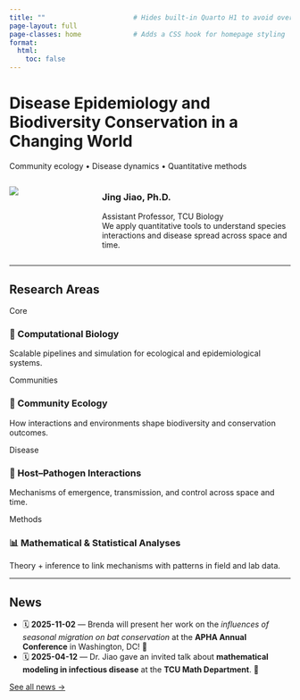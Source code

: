 ```yaml
---
title: ""                      # Hides built-in Quarto H1 to avoid overlap
page-layout: full
page-classes: home             # Adds a CSS hook for homepage styling
format:
  html:
    toc: false
---
```


<!-- Hero banner -->
<div class="hero">
  <h1>Disease Epidemiology and Biodiversity Conservation in a Changing World</h1>
  <p class="small-muted">Community ecology • Disease dynamics • Quantitative methods</p>
</div>

<!-- Title + profile -->
::: {.columns}
::: {.column width="30%"}
![](images/jing.jpg){.lab-photo}
:::

::: {.column width="70%"}
### Jing Jiao, Ph.D.
<span class="small-muted">Assistant Professor, TCU Biology</span>  
<span class="small-muted">We apply quantitative tools to understand species interactions and disease spread across space and time.</span>
:::
:::

---

## Research Areas

<div class="card-grid">

<div class="card">
  <span class="badge-soft">Core</span>
  <h3>🧬 Computational Biology</h3>
  <p>Scalable pipelines and simulation for ecological and epidemiological systems.</p>
</div>

<div class="card">
  <span class="badge-soft">Communities</span>
  <h3>🌿 Community Ecology</h3>
  <p>How interactions and environments shape biodiversity and conservation outcomes.</p>
</div>

<div class="card">
  <span class="badge-soft">Disease</span>
  <h3>🧫 Host–Pathogen Interactions</h3>
  <p>Mechanisms of emergence, transmission, and control across space and time.</p>
</div>

<div class="card">
  <span class="badge-soft">Methods</span>
  <h3>📊 Mathematical & Statistical Analyses</h3>
  <p>Theory + inference to link mechanisms with patterns in field and lab data.</p>
</div>

</div>

---

## News

- 🗓 **2025-11-02** — Brenda will present her work on the *influences of seasonal migration on bat conservation* at the **APHA Annual Conference** in Washington, DC! 🎉  
- 🗓 **2025-04-12** — Dr. Jiao gave an invited talk about **mathematical modeling in infectious disease** at the **TCU Math Department**. 👏

[See all news →](news.qmd)
